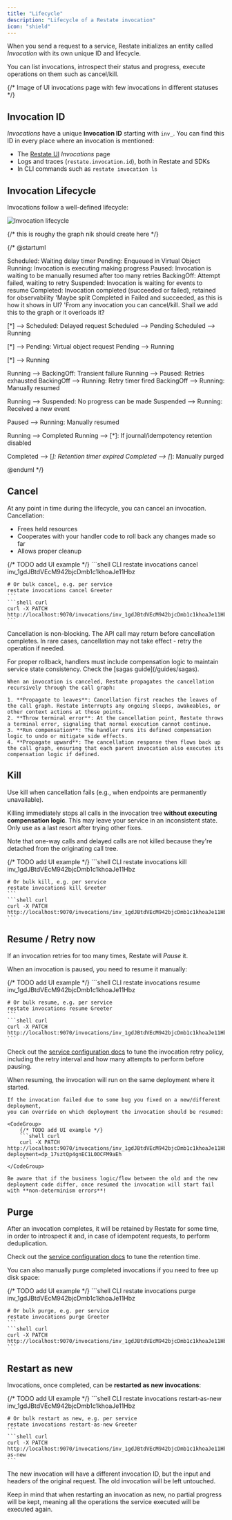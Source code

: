 ```yaml
---
title: "Lifecycle"
description: "Lifecycle of a Restate invocation"
icon: "shield"
---
```


When you send a request to a service, Restate initializes an entity called _Invocation_ with its own unique ID and lifecycle.

You can list invocations, introspect their status and progress, execute operations on them such as cancel/kill.

{/* Image of UI invocations page with few invocations in different statuses */}

## Invocation ID

_Invocations_ have a unique **Invocation ID** starting with `inv_`. You can find this ID in every place where an invocation is mentioned:

- The [Restate UI](/installation#restate-ui) _Invocations_ page
- Logs and traces (`restate.invocation.id`), both in Restate and SDKs
- In CLI commands such as `restate invocation ls`

## Invocation Lifecycle

Invocations follow a well-defined lifecycle:

<img src="/img/invocation_lifecycle.png" alt="Invocation lifecycle" />

{/* this is roughy the graph nik should create here */}

{/*
@startuml

Scheduled: Waiting delay timer
Pending: Enqueued in Virtual Object
Running: Invocation is executing making progress
Paused: Invocation is waiting to be manually resumed after too many retries
BackingOff: Attempt failed, waiting to retry
Suspended: Invocation is waiting for events to resume
Completed: Invocation completed (succeeded or failed), retained for observability
'Maybe split Completed in Failed and succeeded, as this is how it shows in UI?
'From any invocation you can cancel/kill. Shall we add this to the graph or it overloads it?

[*] --> Scheduled: Delayed request
Scheduled --> Pending
Scheduled --> Running

[*] --> Pending: Virtual object request
Pending --> Running

[*] --> Running

Running --> BackingOff: Transient failure
Running --> Paused: Retries exhausted
BackingOff --> Running: Retry timer fired
BackingOff --> Running: Manually resumed

Running --> Suspended: No progress can be made
Suspended --> Running: Received a new event

Paused --> Running: Manually resumed

Running --> Completed
Running --> [*]: If journal/idempotency retention disabled

Completed --> [*]: Retention timer expired
Completed --> [*]: Manually purged

@enduml
*/}

## Cancel

At any point in time during the lifecycle, you can cancel an invocation. Cancellation:

- Frees held resources
- Cooperates with your handler code to roll back any changes made so far
- Allows proper cleanup

<CodeGroup>
    {/* TODO add UI example */}
    ```shell CLI
    restate invocations cancel inv_1gdJBtdVEcM942bjcDmb1c1khoaJe11Hbz

    # Or bulk cancel, e.g. per service
    restate invocations cancel Greeter
    ```
    ```shell curl
    curl -X PATCH http://localhost:9070/invocations/inv_1gdJBtdVEcM942bjcDmb1c1khoaJe11Hbz/cancel
    ```
</CodeGroup>

Cancellation is non-blocking. The API call may return before cancellation completes. In rare cases, cancellation may not take effect - retry the operation if needed.

<Info>
    For proper rollback, handlers must include compensation logic to maintain service state consistency. Check the [sagas guide](/guides/sagas).
</Info>

<Accordion title="How Cancellation Works">

    When an invocation is canceled, Restate propagates the cancellation recursively through the call graph:

    1. **Propagate to leaves**: Cancellation first reaches the leaves of the call graph. Restate interrupts any ongoing sleeps, awakeables, or other context actions at those points.
    2. **Throw terminal error**: At the cancellation point, Restate throws a terminal error, signaling that normal execution cannot continue.
    3. **Run compensation**: The handler runs its defined compensation logic to undo or mitigate side effects.
    4. **Propagate upward**: The cancellation response then flows back up the call graph, ensuring that each parent invocation also executes its compensation logic if defined.

</Accordion>

## Kill

Use kill when cancellation fails (e.g., when endpoints are permanently unavailable).

Killing immediately stops all calls in the invocation tree **without executing compensation logic**. This may leave your service in an inconsistent state. Only use as a last resort after trying other fixes.

Note that one-way calls and delayed calls are not killed because they're detached from the originating call tree.

<CodeGroup>
    {/* TODO add UI example */}
    ```shell CLI
    restate invocations kill inv_1gdJBtdVEcM942bjcDmb1c1khoaJe11Hbz

    # Or bulk kill, e.g. per service
    restate invocations kill Greeter
    ```
    ```shell curl
    curl -X PATCH http://localhost:9070/invocations/inv_1gdJBtdVEcM942bjcDmb1c1khoaJe11Hbz/kill
    ```
</CodeGroup>

## Resume / Retry now

If an invocation retries for too many times, Restate will _Pause_ it.

When an invocation is paused, you need to resume it manually:

<CodeGroup>
    {/* TODO add UI example */}
    ```shell CLI
    restate invocations resume inv_1gdJBtdVEcM942bjcDmb1c1khoaJe11Hbz

    # Or bulk resume, e.g. per service
    restate invocations resume Greeter
    ```
    ```shell curl
    curl -X PATCH http://localhost:9070/invocations/inv_1gdJBtdVEcM942bjcDmb1c1khoaJe11Hbz/resume
    ```
</CodeGroup>

Check out the [service configuration docs](/services/configuration) to tune the invocation retry policy,
including the retry interval and how many attempts to perform before pausing.

<Accordion title="Resuming on a different deployment">
    When resuming, the invocation will run on the same deployment where it started.

    If the invocation failed due to some bug you fixed on a new/different deployment,
    you can override on which deployment the invocation should be resumed:

    <CodeGroup>
        {/* TODO add UI example */}
        ```shell curl
        curl -X PATCH http://localhost:9070/invocations/inv_1gdJBtdVEcM942bjcDmb1c1khoaJe11Hbz/resume\?deployment=dp_17sztQp4gnEC1L0OCFM9aEh
        ```
    </CodeGroup>

    Be aware that if the business logic/flow between the old and the new deployment code differ, once resumed the invocation will start fail with **non-determinism errors**!
</Accordion>

## Purge

After an invocation completes, it will be retained by Restate for some time, in order to introspect it and, in case of idempotent requests, to perform deduplication.

Check out the [service configuration docs](/services/configuration) to tune the retention time.

You can also manually purge completed invocations if you need to free up disk space:

<CodeGroup>
    {/* TODO add UI example */}
    ```shell CLI
    restate invocations purge inv_1gdJBtdVEcM942bjcDmb1c1khoaJe11Hbz

    # Or bulk purge, e.g. per service
    restate invocations purge Greeter
    ```
    ```shell curl
    curl -X PATCH http://localhost:9070/invocations/inv_1gdJBtdVEcM942bjcDmb1c1khoaJe11Hbz/purge
    ```
</CodeGroup>

## Restart as new

Invocations, once completed, can be **restarted as new invocations**:

<CodeGroup>
    {/* TODO add UI example */}
    ```shell CLI
    restate invocations restart-as-new inv_1gdJBtdVEcM942bjcDmb1c1khoaJe11Hbz

    # Or bulk restart as new, e.g. per service
    restate invocations restart-as-new Greeter
    ```
    ```shell curl
    curl -X PATCH http://localhost:9070/invocations/inv_1gdJBtdVEcM942bjcDmb1c1khoaJe11Hbz/restart-as-new
    ```
</CodeGroup>

The new invocation will have a different invocation ID, but the input and headers of the original request.
The old invocation will be left untouched.

Keep in mind that when restarting an invocation as new, no partial progress will be kept, meaning all the operations the service executed will be executed again.
